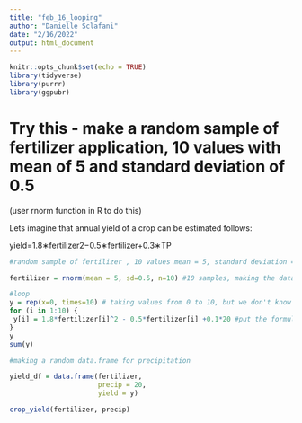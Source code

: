 ```yaml
---
title: "feb_16_looping"
author: "Danielle Sclafani"
date: "2/16/2022"
output: html_document
---
```


```r
knitr::opts_chunk$set(echo = TRUE)
library(tidyverse)
library(purrr)
library(ggpubr)
```


# Try this - make a random sample of fertilizer application, 10 values with mean of 5 and standard deviation of 0.5

(user rnorm function in R to do this)

Lets imagine that annual yield of a crop can be estimated follows:

yield=1.8∗fertilizer2−0.5∗fertilizer+0.3∗TP



```r
#random sample of fertilizer , 10 values mean = 5, standard deviation = 0.5

fertilizer = rnorm(mean = 5, sd=0.5, n=10) #10 samples, making the data frame, youre going to put that into the loop below

#loop
y = rep(x=0, times=10) # taking values from 0 to 10, but we don't know what the values are, we get that from the next code
for (i in 1:10) { 
 y[i] = 1.8*fertilizer[i]^2 - 0.5*fertilizer[i] +0.1*20 #put the formula in from class slides, then use i has an index- meaning that the first value for fertilizer matches the first value of crop yield (y), until the nth(i) value of fert to nth(i) value of y- think of i as a subscript
}
y
sum(y)

#making a random data.frame for precipitation

yield_df = data.frame(fertilizer,
                      precip = 20,
                      yield = y)

crop_yield(fertilizer, precip)
```

